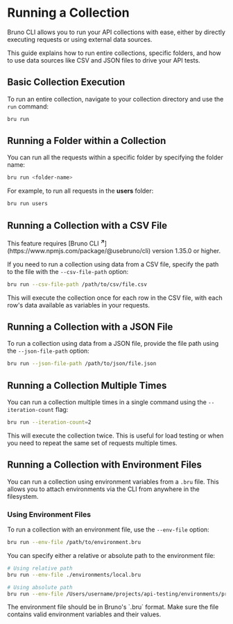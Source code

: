 
# Running a Collection 

Bruno CLI allows you to run your API collections with ease, either by directly executing requests or using external data sources.

This guide explains how to run entire collections, specific folders, and how to use data sources like CSV and JSON files to drive your API tests.

## Basic Collection Execution

To run an entire collection, navigate to your collection directory and use the `run` command:

```bash copy
bru run
```

## Running a Folder within a Collection

You can run all the requests within a specific folder by specifying the folder name:

```bash copy
bru run <folder-name>
```

For example, to run all requests in the **users** folder:

```bash copy
bru run users
```

## Running a Collection with a CSV File

<Callout type="info">
  This feature requires [Bruno CLI <strong><sup>↗</sup></strong>](https://www.npmjs.com/package/@usebruno/cli) version 1.35.0 or higher.
</Callout>

If you need to run a collection using data from a CSV file, specify the path to the file with the `--csv-file-path` option:

```bash copy
bru run --csv-file-path /path/to/csv/file.csv
```

This will execute the collection once for each row in the CSV file, with each row's data available as variables in your requests.

## Running a Collection with a JSON File

To run a collection using data from a JSON file, provide the file path using the `--json-file-path` option:

```bash copy
bru run --json-file-path /path/to/json/file.json
```
## Running a Collection Multiple Times

You can run a collection multiple times in a single command using the `--iteration-count` flag:

```bash copy
bru run --iteration-count=2
```

This will execute the collection twice. This is useful for load testing or when you need to repeat the same set of requests multiple times.

## Running a Collection with Environment Files

You can run a collection using environment variables from a `.bru` file. This allows you to attach environments via the CLI from anywhere in the filesystem.

### Using Environment Files

To run a collection with an environment file, use the `--env-file` option:

```bash copy
bru run --env-file /path/to/environment.bru
```

You can specify either a relative or absolute path to the environment file:

```bash copy
# Using relative path
bru run --env-file ./environments/local.bru

# Using absolute path
bru run --env-file /Users/username/projects/api-testing/environments/prod.bru
```

<Callout type="info">
  The environment file should be in Bruno's `.bru` format. Make sure the file contains valid environment variables and their values.
</Callout>